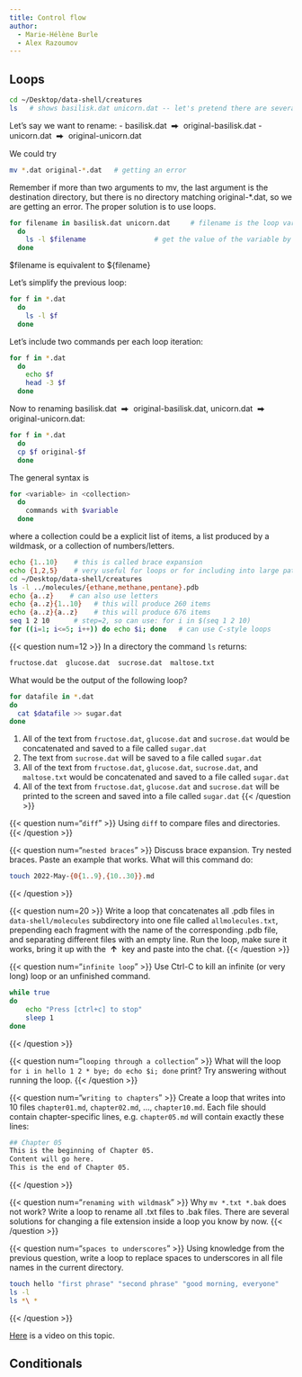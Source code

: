 ```yaml
---
title: Control flow
author:
  - Marie-Hélène Burle
  - Alex Razoumov
---
```


## Loops

```.bash
cd ~/Desktop/data-shell/creatures
ls   # shows basilisk.dat unicorn.dat -- let's pretend there are several hundred files here
```

Let's say we want to rename:
- basilisk.dat &nbsp;⮕&nbsp; original-basilisk.dat
- unicorn.dat &nbsp;⮕&nbsp; original-unicorn.dat

We could try

```.bash
mv *.dat original-*.dat   # getting an error
```

Remember if more than two arguments to mv, the last argument is the destination directory, but there is
no directory matching original-*.dat, so we are getting an error. The proper solution is to use loops.

```.bash
for filename in basilisk.dat unicorn.dat     # filename is the loop variable here
  do
    ls -l $filename                 # get the value of the variable by placing $ in front of it
  done
```

$filename is equivalent to ${filename}

Let's simplify the previous loop:
```.bash
for f in *.dat
  do
    ls -l $f
  done
```

Let's include two commands per each loop iteration:
```.bash
for f in *.dat
  do
    echo $f
    head -3 $f
  done
```

Now to renaming basilisk.dat &nbsp;⮕&nbsp; original-basilisk.dat, unicorn.dat &nbsp;⮕&nbsp; original-unicorn.dat:
```.bash
for f in *.dat
  do
  cp $f original-$f
  done
```

The general syntax is

```.bash
for <variable> in <collection>
  do
    commands with $variable
  done
```

where a collection could be a explicit list of items, a list produced by a wildmask, or a collection of
numbers/letters.

```.bash
echo {1..10}    # this is called brace expansion
echo {1,2,5}    # very useful for loops or for including into large paths with multiple items, e.g.
cd ~/Desktop/data-shell/creatures
ls -l ../molecules/{ethane,methane,pentane}.pdb
echo {a..z}    # can also use letters
echo {a..z}{1..10}   # this will produce 260 items
echo {a..z}{a..z}    # this will produce 676 items
seq 1 2 10      # step=2, so can use: for i in $(seq 1 2 10)
for ((i=1; i<=5; i++)) do echo $i; done   # can use C-style loops
```

{{< question num=12 >}}
In a directory the command `ls` returns:
```.bash
fructose.dat  glucose.dat  sucrose.dat  maltose.txt
```
What would be the output of the following loop?
```.bash
for datafile in *.dat
do
  cat $datafile >> sugar.dat
done
```
1. All of the text from `fructose.dat`, `glucose.dat` and `sucrose.dat` would be concatenated and saved to a
   file called `sugar.dat`
2. The text from `sucrose.dat` will be saved to a file called `sugar.dat`
3. All of the text from `fructose.dat`, `glucose.dat`, `sucrose.dat`, and `maltose.txt` would be concatenated
   and saved to a file called `sugar.dat`
4. All of the text from `fructose.dat`, `glucose.dat` and `sucrose.dat` will be printed to the screen and
   saved into a file called `sugar.dat`
{{< /question >}}

{{< question num="`diff`" >}}
Using `diff` to compare files and directories.
{{< /question >}}

{{< question num="`nested braces`" >}}
Discuss brace expansion. Try nested braces. Paste an example that works.
What will this command do:
```.bash
touch 2022-May-{0{1..9},{10..30}}.md
```
{{< /question >}}

{{< question num=20 >}}
Write a loop that concatenates all .pdb files in `data-shell/molecules` subdirectory into one file called
`allmolecules.txt`, prepending each fragment with the name of the corresponding .pdb file, and separating different
files with an empty line. Run the loop, make sure it works, bring it up with the &nbsp;**↑**&nbsp; key and paste into the
chat.
{{< /question >}}

{{< question num="`infinite loop`" >}}
Use Ctrl-C to kill an infinite (or very long) loop or an unfinished command.
```.bash
while true
do
    echo "Press [ctrl+c] to stop"
	sleep 1
done
```
{{< /question >}}

{{< question num="`looping through a collection`" >}}
What will the loop `for i in hello 1 2 * bye; do echo $i; done` print? Try answering without running the loop.
{{< /question >}}

{{< question num="`writing to chapters`" >}}
Create a loop that writes into 10 files `chapter01.md`, `chapter02.md`, ..., `chapter10.md`. Each file should contain
chapter-specific lines, e.g. `chapter05.md` will contain exactly these lines:
```.bash
## Chapter 05
This is the beginning of Chapter 05.
Content will go here.
This is the end of Chapter 05.
```
{{< /question >}}

{{< question num="`renaming with wildmask`" >}}
Why `mv *.txt *.bak` does not work? Write a loop to rename all .txt files to .bak files. There are several solutions for
changing a file extension inside a loop you know by now.
{{< /question >}}

{{< question num="`spaces to underscores`" >}}
Using knowledge from the previous question, write a loop to replace spaces to underscores in all file names in the
current directory.
```.bash
touch hello "first phrase" "second phrase" "good morning, everyone"
ls -l
ls *\ *
```
{{< /question >}}

[Here](https://youtu.be/cCunoOIksAE) is a video on this topic.

## Conditionals
